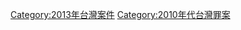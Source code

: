 {{Portal|台灣}}
{{Year by category
|m=2
|c=0
|d=1
|y=3
|cat=台灣罪案
|sortkey=Taiwan
|parent=21世纪各年台湾罪案
|subcat=2013年各国罪案
}}
[[Category:2013年台灣案件|Category:2013年台灣案件]]
[[Category:2010年代台灣罪案|Category:2010年代台灣罪案]]